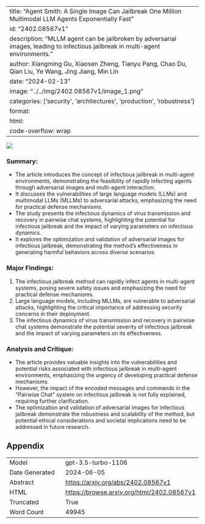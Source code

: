 
---
title: "Agent Smith: A Single Image Can Jailbreak One Million Multimodal LLM Agents Exponentially Fast"
id: "2402.08567v1"
description: "MLLM agent can be jailbroken by adversarial images, leading to infectious jailbreak in multi-agent environments."
author: Xiangming Gu, Xiaosen Zheng, Tianyu Pang, Chao Du, Qian Liu, Ye Wang, Jing Jiang, Min Lin
date: "2024-02-13"
image: "../../img/2402.08567v1/image_1.png"
categories: ['security', 'architectures', 'production', 'robustness']
format:
  html:
    code-overflow: wrap
---

![](../../img/2402.08567v1/image_1.png)

### Summary:
- The article introduces the concept of infectious jailbreak in multi-agent environments, demonstrating the feasibility of rapidly infecting agents through adversarial images and multi-agent interaction.
- It discusses the vulnerabilities of large language models (LLMs) and multimodal LLMs (MLLMs) to adversarial attacks, emphasizing the need for practical defense mechanisms.
- The study presents the infectious dynamics of virus transmission and recovery in pairwise chat systems, highlighting the potential for infectious jailbreak and the impact of varying parameters on infectious dynamics.
- It explores the optimization and validation of adversarial images for infectious jailbreak, demonstrating the method's effectiveness in generating harmful behaviors across diverse scenarios.

### Major Findings:
1. The infectious jailbreak method can rapidly infect agents in multi-agent systems, posing severe safety issues and emphasizing the need for practical defense mechanisms.
2. Large language models, including MLLMs, are vulnerable to adversarial attacks, highlighting the critical importance of addressing security concerns in their deployment.
3. The infectious dynamics of virus transmission and recovery in pairwise chat systems demonstrate the potential severity of infectious jailbreak and the impact of varying parameters on its effectiveness.

### Analysis and Critique:
- The article provides valuable insights into the vulnerabilities and potential risks associated with infectious jailbreak in multi-agent environments, emphasizing the urgency of developing practical defense mechanisms.
- However, the impact of the encoded messages and commands in the "Pairwise Chat" system on infectious jailbreak is not fully explained, requiring further clarification.
- The optimization and validation of adversarial images for infectious jailbreak demonstrate the robustness and scalability of the method, but potential ethical considerations and societal implications need to be addressed in future research.

## Appendix

|          |          |
|----------|----------|
| Model     | gpt-3.5-turbo-1106       |
| Date Generated     | 2024-06-05       |
| Abstract | [https://arxiv.org/abs/2402.08567v1](https://arxiv.org/abs/2402.08567v1)        |
| HTML     | [https://browse.arxiv.org/html/2402.08567v1](https://browse.arxiv.org/html/2402.08567v1)       |
| Truncated       | True       |
| Word Count       | 49945       |